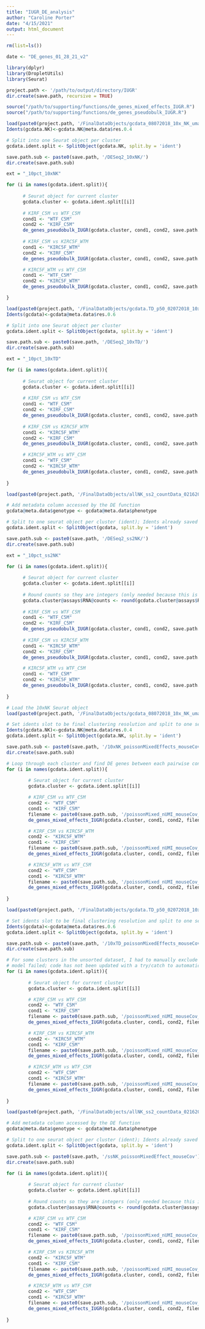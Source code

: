 ```yaml
---
title: "IUGR_DE_analysis"
author: "Caroline Porter"
date: "4/15/2021"
output: html_document
---
```

```r
rm(list=ls())

date <- "DE_genes_01_28_21_v2"

library(dplyr)
library(DropletUtils)
library(Seurat)

project.path <- '/path/to/output/directory/IUGR'
dir.create(save.path, recursive = TRUE)

source("/path/to/supporting/functions/de_genes_mixed_effects_IUGR.R")
source("/path/to/supporting/functions/de_genes_pseudobulk_IUGR.R")


```

```r
load(paste0(project.path, '/FinalDataObjects/gcdata_08072018_10x_NK_umap_Seurat3.Rda')) 
Idents(gcdata.NK)<-gcdata.NK@meta.data$res.0.4

# Split into one Seurat object per cluster 
gcdata.ident.split <- SplitObject(gcdata.NK, split.by = 'ident')

save.path.sub <- paste0(save.path, '/DESeq2_10xNK/')
dir.create(save.path.sub)

ext = "_10pct_10xNK"

for (i in names(gcdata.ident.split)){
        
      # Seurat object for current cluster
      gcdata.cluster <- gcdata.ident.split[[i]]
       
      # KIRF_C5M vs WTF_C5M
      cond1 <- "WTF_C5M"
      cond2 <- "KIRF_C5M"
      de_genes_pseudobulk_IUGR(gcdata.cluster, cond1, cond2, save.path.sub, i, ext)
      
      # KIRF_C5M vs KIRC5F_WTM
      cond1 <- "KIRC5F_WTM"
      cond2 <- "KIRF_C5M"
      de_genes_pseudobulk_IUGR(gcdata.cluster, cond1, cond2, save.path.sub, i, ext)

      # KIRC5F_WTM vs WTF_C5M
      cond1 <- "WTF_C5M"
      cond2 <- "KIRC5F_WTM"
      de_genes_pseudobulk_IUGR(gcdata.cluster, cond1, cond2, save.path.sub, i, ext)

}

```


```r
load(paste0(project.path, '/FinalDataObjects/gcdata.TD_p50_02072018_10x_TD_gk_SMALL_USE_THIS_umap_Seurat3.Rda'))
Idents(gcdata)<-gcdata@meta.data$res.0.6

# Split into one Seurat object per cluster
gcdata.ident.split <- SplitObject(gcdata, split.by = 'ident')

save.path.sub <- paste0(save.path, '/DESeq2_10xTD/')
dir.create(save.path.sub)

ext = "_10pct_10xTD"

for (i in names(gcdata.ident.split)){
        
      # Seurat object for current cluster
      gcdata.cluster <- gcdata.ident.split[[i]]
       
      # KIRF_C5M vs WTF_C5M
      cond1 <- "WTF_C5M"
      cond2 <- "KIRF_C5M"
      de_genes_pseudobulk_IUGR(gcdata.cluster, cond1, cond2, save.path.sub, i, ext)
      
      # KIRF_C5M vs KIRC5F_WTM
      cond1 <- "KIRC5F_WTM"
      cond2 <- "KIRF_C5M"
      de_genes_pseudobulk_IUGR(gcdata.cluster, cond1, cond2, save.path.sub, i, ext)

      # KIRC5F_WTM vs WTF_C5M
      cond1 <- "WTF_C5M"
      cond2 <- "KIRC5F_WTM"
      de_genes_pseudobulk_IUGR(gcdata.cluster, cond1, cond2, save.path.sub, i, ext)
     
}

```

```r
load(paste0(project.path, '/FinalDataObjects/allNK_ss2_countData_02162018_umap_countsAdded_Seurat3_04152021.rda')) 

# Add metadata column accessed by the DE function 
gcdata@meta.data$genotype <- gcdata@meta.data$phenotype

# Split to one seurat object per cluster (ident); Idents already saved as correct clustering resolution 
gcdata.ident.split <- SplitObject(gcdata, split.by = 'ident')

save.path.sub <- paste0(save.path, '/DESeq2_ss2NK/')
dir.create(save.path.sub)

ext = "_10pct_ss2NK"

for (i in names(gcdata.ident.split)){
        
      # Seurat object for current cluster
      gcdata.cluster <- gcdata.ident.split[[i]]
      
      # Round counts so they are integers (only needed because this is SS2 data)
      gcdata.cluster@assays$RNA@counts <- round(gcdata.cluster@assays$RNA@counts)
       
      # KIRF_C5M vs WTF_C5M
      cond1 <- "WTF_C5M"
      cond2 <- "KIRF_C5M"
      de_genes_pseudobulk_IUGR(gcdata.cluster, cond1, cond2, save.path.sub, i, ext)
      
      # KIRF_C5M vs KIRC5F_WTM
      cond1 <- "KIRC5F_WTM"
      cond2 <- "KIRF_C5M"
      de_genes_pseudobulk_IUGR(gcdata.cluster, cond1, cond2, save.path.sub, i, ext)

      # KIRC5F_WTM vs WTF_C5M
      cond1 <- "WTF_C5M"
      cond2 <- "KIRC5F_WTM"
      de_genes_pseudobulk_IUGR(gcdata.cluster, cond1, cond2, save.path.sub, i, ext)
     
}

```

```r
# Load the 10xNK Seurat object 
load(paste0(project.path, '/FinalDataObjects/gcdata_08072018_10x_NK_umap_Seurat3.Rda')) 

# Set idents slot to be final clustering resolution and split to one seurat object per cluster (ident) 
Idents(gcdata.NK)<-gcdata.NK@meta.data$res.0.4 
gcdata.ident.split <- SplitObject(gcdata.NK, split.by = 'ident')

save.path.sub <- paste0(save.path, '/10xNK_poissonMixedEffects_mouseCov/')
dir.create(save.path.sub)

# Loop through each cluster and find DE genes between each pairwise condition in each cluster using mixed mffect model 
for (i in names(gcdata.ident.split)){
        
        # Seurat object for current cluster
        gcdata.cluster <- gcdata.ident.split[[i]]

        # KIRF_C5M vs WTF_C5M
        cond2 <- "WTF_C5M"
        cond1 <- "KIRF_C5M"
        filename <- paste0(save.path.sub, '/poissonMixed_nUMI_mouseCov_', cond1, '_vs_', cond2, '_cluster', i, '_10pct_10xNK.csv')
        de_genes_mixed_effects_IUGR(gcdata.cluster, cond1, cond2, filename)

        # KIRF_C5M vs KIRC5F_WTM
        cond2 <- "KIRC5F_WTM"
        cond1 <- "KIRF_C5M"
        filename <- paste0(save.path.sub, '/poissonMixed_nUMI_mouseCov_', cond1, '_vs_', cond2, '_cluster', i, '_10pct_10xNK.csv')
        de_genes_mixed_effects_IUGR(gcdata.cluster, cond1, cond2, filename)

        # KIRC5F_WTM vs WTF_C5M
        cond2 <- "WTF_C5M"
        cond1 <- "KIRC5F_WTM"
        filename <- paste0(save.path.sub, '/poissonMixed_nUMI_mouseCov_', cond1, '_vs_', cond2, '_cluster', i, '_10pct_10xNK.csv')
        de_genes_mixed_effects_IUGR(gcdata.cluster, cond1, cond2, filename)
        
}

```

```r
load(paste0(project.path, '/FinalDataObjects/gcdata.TD_p50_02072018_10x_TD_gk_SMALL_USE_THIS_umap_Seurat3.Rda'))

# Set idents slot to be final clustering resolution and split to one seurat object per cluster (ident) 
Idents(gcdata)<-gcdata@meta.data$res.0.6
gcdata.ident.split <- SplitObject(gcdata, split.by = 'ident')

save.path.sub <- paste0(save.path, '/10xTD_poissonMixedEffects_mouseCov/')
dir.create(save.path.sub)

# For some clusters in the unsorted dataset, I had to manually exclude a small number of genes for which the mixed effect
# model failed; code has not been updated with a try/catch to automatically handle these situations 
for (i in names(gcdata.ident.split)){
  
        # Seurat object for current cluster
        gcdata.cluster <- gcdata.ident.split[[i]]

        # KIRF_C5M vs WTF_C5M
        cond2 <- "WTF_C5M"
        cond1 <- "KIRF_C5M"
        filename <- paste0(save.path.sub, '/poissonMixed_nUMI_mouseCov_', cond1, '_vs_', cond2, '_cluster', i, '_10pct_10xTD.csv')
        de_genes_mixed_effects_IUGR(gcdata.cluster, cond1, cond2, filename)

        # KIRF_C5M vs KIRC5F_WTM
        cond2 <- "KIRC5F_WTM"
        cond1 <- "KIRF_C5M"
        filename <- paste0(save.path.sub, '/poissonMixed_nUMI_mouseCov_', cond1, '_vs_', cond2, '_cluster', i, '_10pct_10xTD.csv')
        de_genes_mixed_effects_IUGR(gcdata.cluster, cond1, cond2, filename)

        # KIRC5F_WTM vs WTF_C5M
        cond2 <- "WTF_C5M"
        cond1 <- "KIRC5F_WTM"
        filename <- paste0(save.path.sub, '/poissonMixed_nUMI_mouseCov_', cond1, '_vs_', cond2, '_cluster', i, '_10pct_10xTD.csv')
        de_genes_mixed_effects_IUGR(gcdata.cluster, cond1, cond2, filename)
        
}

```

```r
load(paste0(project.path, '/FinalDataObjects/allNK_ss2_countData_02162018_umap_countsAdded_Seurat3_04152021.rda')) 

# Add metadata column accessed by the DE function 
gcdata@meta.data$genotype <- gcdata@meta.data$phenotype

# Split to one seurat object per cluster (ident); Idents already saved as correct clustering resolution 
gcdata.ident.split <- SplitObject(gcdata, split.by = 'ident')

save.path.sub <- paste0(save.path, '/ssNK_poissonMixedEffect_mouseCov')
dir.create(save.path.sub)

for (i in names(gcdata.ident.split)){
        
        # Seurat object for current cluster
        gcdata.cluster <- gcdata.ident.split[[i]]
        
        # Round counts so they are integers (only needed because this is SS2 data)
        gcdata.cluster@assays$RNA@counts <- round(gcdata.cluster@assays$RNA@counts)

        # KIRF_C5M vs WTF_C5M
        cond2 <- "WTF_C5M"
        cond1 <- "KIRF_C5M"
        filename <- paste0(save.path.sub, '/poissonMixed_nUMI_mouseCov_', cond1, '_vs_', cond2, '_cluster', i, '_10pct_ss2NK.csv')
        de_genes_mixed_effects_IUGR(gcdata.cluster, cond1, cond2, filename)

        # KIRF_C5M vs KIRC5F_WTM
        cond2 <- "KIRC5F_WTM"
        cond1 <- "KIRF_C5M"
        filename <- paste0(save.path.sub, '/poissonMixed_nUMI_mouseCov_', cond1, '_vs_', cond2, '_cluster', i, '_10pct_ss2NK.csv')
        de_genes_mixed_effects_IUGR(gcdata.cluster, cond1, cond2, filename)

        # KIRC5F_WTM vs WTF_C5M
        cond2 <- "WTF_C5M"
        cond1 <- "KIRC5F_WTM"
        filename <- paste0(save.path.sub, '/poissonMixed_nUMI_mouseCov_', cond1, '_vs_', cond2, '_cluster', i, '_10pct_ss2NK.csv')
        de_genes_mixed_effects_IUGR(gcdata.cluster, cond1, cond2, filename)
    
}

```